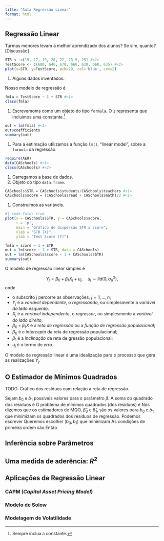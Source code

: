 ---
title: "Aula Regressão Linear"
format: html
---

## Regressão Linear

Turmas menores levam a melhor aprendizado dos alunos? Se sim, quanto? [Discussão]

```{r, message=FALSE, warning=FALSE, dev='png', echo=TRUE, collapse=TRUE}

STR <- c(15, 17, 19, 20, 22, 23.5, 25) #<1>
TestScore <- c(680, 640, 670, 660, 630, 660, 635) #<1>
plot(x=STR, y=TestScore, pch=20, col='blue', cex=2)
```
1. Alguns dados inventados.

Nosso modelo de regressão é
\begin{align*}
        Y_i &= \beta_0 + \beta_1X_i + u_i, \quad u_i\sim \IID(0,\sigma^2_u)\\
  TestScore &= \beta_0 + \beta_1\times STR + u, \quad u\sim IID(0,\sigma_u) 
\end{align*}

```{r, message=FALSE, warning=FALSE, dev='png', echo=TRUE}
fmla = TestScore ~ 1 + STR #<1>
class(fmla)
```
1. Escrevemoms como um objeto do tipo `formula`. O `1` representa que incluimos uma constante.^[Sempre inclua a constante.]

```{r, message=FALSE, warning=FALSE, dev='png', echo=TRUE}
out = lm(fmla) #<1>
out$coefficients
summary(out)
```
1. Para a estimação utilizamos a função `lm()`, "linear model", sobre a `formula` da regressão.


```{r, message=FALSE, warning=FALSE, dev='png', echo=TRUE}
require(AER)
data(CASchools) #<1>
class(CASchools) #<2>
```
1. Carregamos a base de dados.
2. Objeto do tipo `data.frame`.


```{r}
CASchools$STR = CASchools$students/CASchools$teachers #<1>
CASchools$score = (CASchools$read + CASchools$math)/2 #<1>
```
1. Construímos as variáveis.

```{r, message=FALSE, warning=FALSE, dev='png', echo=TRUE}
#| code-fold: true
plot(x = CASchools$STR, y = CASchools$score, 
     t = 'p',
     main = "Gráfico de dispersão STR x score",
     xlab = "STR (X)",
     ylab = "Test Score (Y)")

```
```{r}
fmla = score ~ 1 + STR 
out = lm(score ~ 1 + STR, data = CASchools)
out = lm(CASchools$score ~ 1 + CASchools$STR)
summary(out)
```

::: {.callout-tip title="Terminologia para o modelo de regressão linear com um regressor"}
O modelo de regressão linear simples é

$$ Y_j = \beta_0 + \beta_1X_j + u_j,\quad u_j\sim iid(0,\sigma^2_u), $$
onde

  - o subscrito $j$ percorre as observações, $j=1,\dots,n$;
  - $Y_j$ é a *variável dependente*, o *regressando*, ou simplesmente a *variável do lado esquerdo*.
  - $X_j$ é a *variável independente*, o *regressor*, ou simplesmente a *variável do lado direito*;
  - $\beta_0 + \beta_1X$ é a *reta de regressão* ou a *função de regressão populacional*;
  - $\beta_0$ é o *intercepto* da reta de regressão populacional; 
  - $\beta_1$ é a *inclinação* da reta de gressão populacional;
  - $u_j$ é o termo de *erro*.
  
O modelo de regressão linear é uma idealização para o processo que gera as realizações $Y_j$.
:::

## O Estimador de Mínimos Quadrados


TODO: Gráfico dos resíduos com relação à reta de regressão. 

::: {.callout-note title="Álgebra dos mínimos quadrados" collapse=true}
Sejam $b_0$ e $b_1$ possíveis valores para o parâmetro $\beta$.
\begin{align*}
Y_j = b_0 + b_1 X_j + u_j
\end{align*}
\begin{align*}
u_j &= Y_i - b_0 - b_1 X_i \\
u_j^2 &= (Y_i - b_0 - b_1 X_i)^2
\end{align*}
A soma do quadrado dos resíduos é
\begin{align*}
SSR(b_0,b_1) = \sum^n_{i=1}(Y_i - b_0 - b_1 X_i)^2
\end{align*}
O problema de mínimos quadrados (dos resíduos) é
\begin{align*}
\min_{(b_0,b_1)\in\mathbb{R}^2} \sum^n_{i=1}(Y_i - b_0 - b_1 X_i)^2
\end{align*}
Nós dizemos que os estimadores de MQO, $\hat\beta_0$ e  $\hat\beta_1$, são os valores para $b_0$ e $b_1$ que minimizam os quadrados dos resíduos de regressão. Podemos escrever
\begin{align*}
(\hat\beta_0,\hat\beta_1) = \argmin_{(b_0,b_1)\in\mathbb{R}^2}SSR(b_0,b_1)
\end{align*}
Queremos escolher $(b_0,b_1)$ que minimizam
    \begin{align*}
        SSR(b_0,b_1) = \sum^n_{i=1}(Y_i - b_0 - b_1 X_i)^2
    \end{align*}
    As condições de primeira ordem são
    \begin{align*}
        \frac{\partial SSR}{\partial b_0} = 0 \qquad \frac{\partial SSR}{\partial b_1} = 0
    \end{align*}
    Então
    \begin{align*}
        \frac{\partial SSR}{\partial b_0} = -2\sum^n_{i=1}(Y_i-\hat\beta_0-\hat\beta_1X_i) = 0  \tag{CPO 1}\\
        \frac{\partial SSR}{\partial b_1} = -2\sum^n_{i=1}X_i(Y_i-\hat\beta_0-\hat\beta_1) = 0 \tag{CPO 2}
    \end{align*}
:::

## Inferência sobre Parâmetros

## Uma medida de aderência: $R^2$

## Aplicações de Regressão Linear

### CAPM (*Capital Asset Pricing Model*)

### Modelo de Solow

### Modelagem de Volatilidade